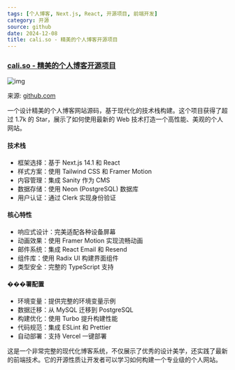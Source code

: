 ```yaml
---
tags: [个人博客, Next.js, React, 开源项目, 前端开发]
category: 开源
source: github
date: 2024-12-08
title: cali.so - 精美的个人博客开源项目
---
```


### [cali.so - 精美的个人博客开源项目](https://github.com/CaliCastle/cali.so)

![img](https://img.mengpeng.tech/i/2024/12/07/6754611da037b.webp)

来源: [github.com](https://github.com/CaliCastle/cali.so)

一个设计精美的个人博客网站源码，基于现代化的技术栈构建。这个项目获得了超过 1.7k 的 Star，展示了如何使用最新的 Web 技术打造一个高性能、美观的个人网站。

#### 技术栈
- 框架选择：基于 Next.js 14.1 和 React
- 样式方案：使用 Tailwind CSS 和 Framer Motion
- 内容管理：集成 Sanity 作为 CMS
- 数据存储：使用 Neon (PostgreSQL) 数据库
- 用户认证：通过 Clerk 实现身份验证

#### 核心特性
- 响应式设计：完美适配各种设备屏幕
- 动画效果：使用 Framer Motion 实现流畅动画
- 邮件系统：集成 React Email 和 Resend
- 组件库：使用 Radix UI 构建界面组件
- 类型安全：完整的 TypeScript 支持

#### ���署配置
- 环境变量：提供完整的环境变量示例
- 数据迁移：从 MySQL 迁移到 PostgreSQL
- 构建优化：使用 Turbo 提升构建性能
- 代码规范：集成 ESLint 和 Prettier
- 自动部署：支持 Vercel 一键部署

这是一个非常完整的现代化博客系统，不仅展示了优秀的设计美学，还实践了最新的前端技术。它的开源性质让开发者可以学习如何构建一个专业级的个人网站。 